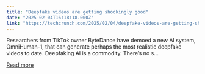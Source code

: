 ```yaml
---
title: "Deepfake videos are getting shockingly good"
date: "2025-02-04T16:18:18.000Z"
link: "https://techcrunch.com/2025/02/04/deepfake-videos-are-getting-shockingly-good/"
---
```


Researchers from TikTok owner ByteDance have demoed a new AI system, OmniHuman-1, that can generate perhaps the most realistic deepfake videos to date. Deepfaking AI is a commodity. There&#8217;s no s...

[Read more](https://techcrunch.com/2025/02/04/deepfake-videos-are-getting-shockingly-good/)
